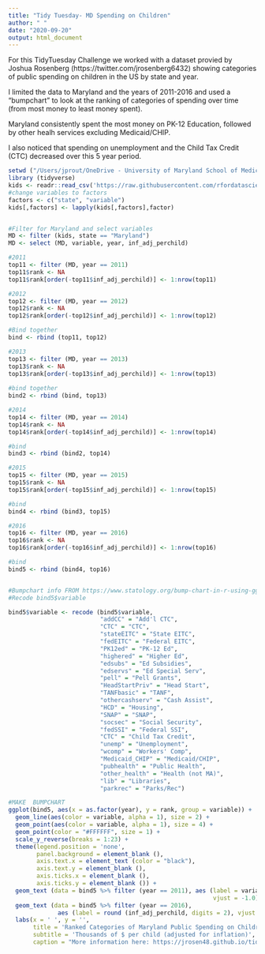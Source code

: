 ```yaml
---
title: "Tidy Tuesday- MD Spending on Children"
author: " "
date: "2020-09-20"
output: html_document
---
```

For this TidyTuesday Challenge we worked with a dataset provied by Joshua Rosenberg (https://twitter.com/jrosenberg6432) showing categories of public spending on children in the US by state and year. 

I limited the data to Maryland and the years of 2011-2016 and used a "bumpchart" to look at the ranking of categories of spending over time (from most money to least money spent).

Maryland consistently spent the most money on PK-12 Education, followed by other healh services excluding Medicaid/CHIP.

I also noticed that spending on unemployment and the Child Tax Credit (CTC) decreased over this 5 year period.


```r
setwd ("/Users/jprout/OneDrive - University of Maryland School of Medicine/R/blog2/blog2/content/post")
library (tidyverse)
kids <- readr::read_csv('https://raw.githubusercontent.com/rfordatascience/tidytuesday/master/data/2020/2020-09-15/kids.csv')
#change variables to factors
factors <- c("state", "variable")
kids[,factors] <- lapply(kids[,factors],factor)


#Filter for Maryland and select variables
MD <- filter (kids, state == "Maryland")
MD <- select (MD, variable, year, inf_adj_perchild)

#2011
top11 <- filter (MD, year == 2011) 
top11$rank <- NA
top11$rank[order(-top11$inf_adj_perchild)] <- 1:nrow(top11)

#2012
top12 <- filter (MD, year == 2012) 
top12$rank <- NA
top12$rank[order(-top12$inf_adj_perchild)] <- 1:nrow(top12)

#Bind together
bind <- rbind (top11, top12)

#2013
top13 <- filter (MD, year == 2013) 
top13$rank <- NA
top13$rank[order(-top13$inf_adj_perchild)] <- 1:nrow(top13)
 
#bind together
bind2 <- rbind (bind, top13)

#2014
top14 <- filter (MD, year == 2014) 
top14$rank <- NA
top14$rank[order(-top14$inf_adj_perchild)] <- 1:nrow(top14)

#bind
bind3 <- rbind (bind2, top14)

#2015
top15 <- filter (MD, year == 2015) 
top15$rank <- NA
top15$rank[order(-top15$inf_adj_perchild)] <- 1:nrow(top15)

#bind
bind4 <- rbind (bind3, top15)

#2016
top16 <- filter (MD, year == 2016) 
top16$rank <- NA
top16$rank[order(-top16$inf_adj_perchild)] <- 1:nrow(top16)

#bind
bind5 <- rbind (bind4, top16)


#Bumpchart info FROM https://www.statology.org/bump-chart-in-r-using-ggplot2/
#Recode bind5$variable

bind5$variable <- recode (bind5$variable, 
                          "addCC" = "Add'l CTC",
                          "CTC" = "CTC",
                          "stateEITC" = "State EITC",
                          "fedEITC" = "Federal EITC",
                          "PK12ed" = "PK-12 Ed",
                          "highered" = "Higher Ed",
                          "edsubs" = "Ed Subsidies",
                          "edservs" = "Ed Special Serv",
                          "pell" = "Pell Grants",
                          "HeadStartPriv" = "Head Start",
                          "TANFbasic" = "TANF",
                          "othercashserv" = "Cash Assist",
                          "HCD" = "Housing",
                          "SNAP" = "SNAP",
                          "socsec" = "Social Security",
                          "fedSSI" = "Federal SSI",
                          "CTC" = "Child Tax Credit",
                          "unemp" = "Unemployment",
                          "wcomp" = "Workers' Comp",
                          "Medicaid_CHIP" = "Medicaid/CHIP",
                          "pubhealth" = "Public Health",
                          "other_health" = "Health (not MA)",
                          "lib" = "Libraries",
                          "parkrec" = "Parks/Rec")
```


```r
#MAKE  BUMPCHART
ggplot(bind5, aes(x = as.factor(year), y = rank, group = variable)) +
  geom_line(aes(color = variable, alpha = 1), size = 2) +
  geom_point(aes(color = variable, alpha = 1), size = 4) +
  geom_point(color = "#FFFFFF", size = 1) +
  scale_y_reverse(breaks = 1:23) + 
  theme(legend.position = 'none',
        panel.background = element_blank (),
        axis.text.x = element_text (color = "black"),
        axis.text.y = element_blank (),
        axis.ticks.x = element_blank (),
        axis.ticks.y = element_blank ()) +
  geom_text (data = bind5 %>% filter (year == 2011), aes (label = variable, 
                                                          vjust = -1.0)) +
  geom_text (data = bind5 %>% filter (year == 2016), 
              aes (label = round (inf_adj_perchild, digits = 2), vjust = -1.0)) +
  labs(x = ' ', y = '', 
       title = 'Ranked Categories of Maryland Public Spending on Children', 
       subtitle = 'Thousands of $ per child (adjusted for inflation)',
       caption = "More information here: https://jrosen48.github.io/tidykids/articles/tidykids-codebook.html") 
  
```

